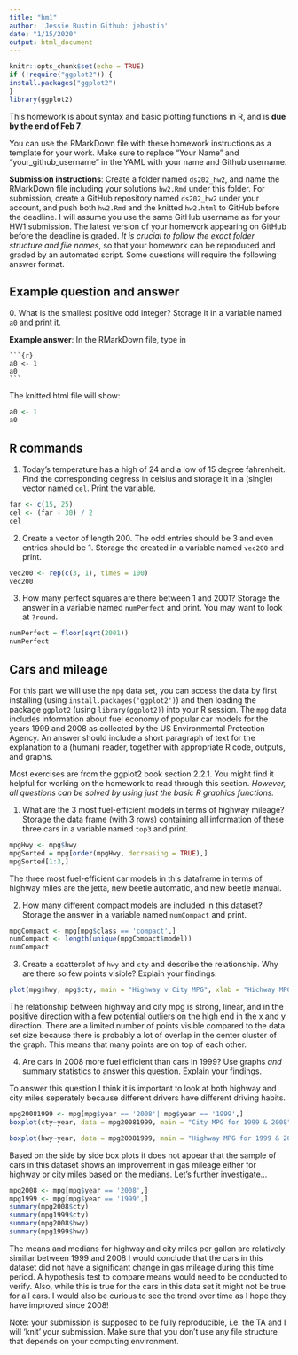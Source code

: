 ```yaml
---
title: "hm1"
author: 'Jessie Bustin Github: jebustin'
date: "1/15/2020"
output: html_document
---
```


```r
knitr::opts_chunk$set(echo = TRUE)
if (!require("ggplot2")) {
install.packages("ggplot2")
}
library(ggplot2)
```

This homework is about syntax and basic plotting functions in R, and is **due by the end of Feb 7**. 

You can use the RMarkDown file with these homework instructions as a template for your work. 
Make sure to replace "Your Name" and "your_github_username" in the YAML with your name and Github username.

**Submission instructions**: Create a folder named `ds202_hw2`, and name the RMarkDown file including your solutions `hw2.Rmd` under this folder. For submission, create a GitHub repository named `ds202_hw2` under your account, and push both `hw2.Rmd` and the knitted `hw2.html` to GitHub before the deadline. I will assume you use the same GitHub username as for your HW1 submission. The latest version of your homework appearing on GitHub before the deadline is graded. *It is crucial to follow the exact folder structure and file names*, so that your homework can be reproduced and graded by an automated script. Some questions will require the following answer format.

## Example question and answer
0\. What is the smallest positive odd integer? Storage it in a variable named `a0` and print it.

**Example answer**:
In the RMarkDown file, type in
<pre><code>```{r}
a0 <- 1
a0
```</code></pre>
The knitted html file will show:
```r
a0 <- 1
a0
```

## R commands
1. Today's temperature has a high of 24 and a low of 15 degree fahrenheit.  Find the corresponding degress in celsius and storage it in a (single) vector named `cel`. Print the variable.
```r
far <- c(15, 25)
cel <- (far - 30) / 2
cel
```

2. Create a vector of length 200. The odd entries should be 3 and even entries should be 1. Storage the created in a variable named `vec200` and print.
```r
vec200 <- rep(c(3, 1), times = 100)
vec200
```

3. How many perfect squares are there between 1 and 2001? Storage the answer in a  variable named `numPerfect` and print. You may want to look at `?round`.
```r
numPerfect = floor(sqrt(2001))
numPerfect
```

## Cars and mileage
For this part we will use the `mpg` data set, you can access the data by first installing (using `install.packages('ggplot2')`) and then loading the package `ggplot2` (using `library(ggplot2)`) into your R session. The `mpg` data includes information about fuel economy of popular car models
for the years 1999 and 2008 as collected by the US Environmental Protection Agency. An answer should include a short paragraph of text for the explanation to a (human) reader, together with appropriate R code, outputs, and graphs.

Most exercises are from the ggplot2 book section 2.2.1. You might find it helpful for working on the homework to read through this section. *However, all questions can be solved by using just the basic R graphics functions.*

1. What are the 3 most fuel-efficient models in terms of highway mileage? Storage the data frame (with 3 rows) containing all information of these three cars in a variable named `top3` and print.
```r
mpgHwy <- mpg$hwy
mpgSorted = mpg[order(mpgHwy, decreasing = TRUE),]
mpgSorted[1:3,]
```

The three most fuel-efficient car models in this dataframe in terms of highway miles are the jetta, new beetle automatic, and new beetle manual.

2. How many different compact models are included in this dataset? Storage the answer in  a variable named `numCompact` and print.
```r
mpgCompact <- mpg[mpg$class == 'compact',]
numCompact <- length(unique(mpgCompact$model))
numCompact
```
3. Create a scatterplot of `hwy` and `cty` and describe the relationship. Why are there so few points visible? Explain your findings.
```r
plot(mpg$hwy, mpg$cty, main = "Highway v City MPG", xlab = "Hichway MPG", ylab = "City MPG")
```

The relationship between highway and city mpg is strong, linear, and in the positive direction with a few potential outliers on the high end in the x and y direction.  There are a limited number of points visible compared to the data set size because there is probably a lot of overlap in the center cluster of the graph.  This means that many points are on top of each other.

4. Are cars in 2008 more fuel efficient than cars in 1999? Use graphs *and* summary statistics to answer this question. Explain your findings.

To answer this question I think it is important to look at both highway and city miles seperately because different drivers have different driving habits.

```r
mpg20081999 <- mpg[mpg$year == '2008'| mpg$year == '1999',]
boxplot(cty~year, data = mpg20081999, main = "City MPG for 1999 & 2008", ylab = "City MPG")
```

```r
boxplot(hwy~year, data = mpg20081999, main = "Highway MPG for 1999 & 2008", ylab = "Highway MPG")
```

Based on the side by side box plots it does not appear that the sample of cars in this dataset shows an improvement in gas mileage either for highway or city miles based on the medians.   Let's further investigate...

```r
mpg2008 <- mpg[mpg$year == '2008',]
mpg1999 <- mpg[mpg$year == '1999',]
summary(mpg2008$cty)
summary(mpg1999$cty)
summary(mpg2008$hwy)
summary(mpg1999$hwy)
```

The means and medians for highway and city miles per gallon are relatively similiar between 1999 and 2008 I would conclude that the cars in this dataset did not have a significant change in gas mileage during this time period.  A hypothesis test to compare means would need to be conducted to verify.  Also, while this is true for the cars in this data set it might not be true for all cars.  I would also be curious to see the trend over time as I hope they have improved since 2008!


Note: your submission is supposed to be fully reproducible, i.e. the TA and I will 'knit' your submission. Make sure that you don't use any file structure that depends on your computing environment.
